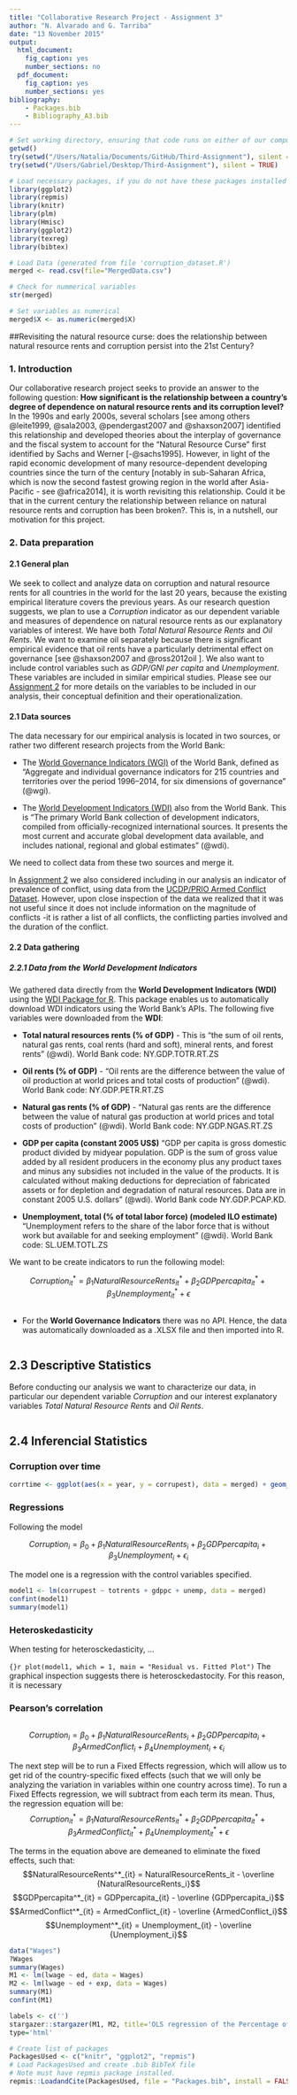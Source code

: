 ```yaml
---
title: "Collaborative Research Project - Assignment 3"
author: "N. Alvarado and G. Tarriba"
date: "13 November 2015"
output:
  html_document:
    fig_caption: yes
    number_sections: no
  pdf_document:
    fig_caption: yes
    number_sections: yes
bibliography:
    - Packages.bib
    - Bibliography_A3.bib
---
```

```r

# Set working directory, ensuring that code runs on either of our computers
getwd()
try(setwd("/Users/Natalia/Documents/GitHub/Third-Assignment"), silent = TRUE)
try(setwd("/Users/Gabriel/Desktop/Third-Assignment"), silent = TRUE)

# Load necessary packages, if you do not have these packages installed we highly recommend them
library(ggplot2)
library(repmis)
library(knitr)
library(plm)
library(Hmisc)
library(ggplot2)
library(texreg)
library(bibtex)

# Load Data (generated from file 'corruption_dataset.R')
merged <- read.csv(file="MergedData.csv")

# Check for nummerical variables 
str(merged)

# Set variables as numerical
merged$X <- as.numeric(merged$X)

```
##Revisiting the natural resource curse: does the relationship between natural resource rents and corruption persist into the 21st Century? 

### 1. Introduction

Our collaborative research project seeks to provide an answer to the following question: **How significant is the relationship between a country’s degree of dependence on natural resource rents and its corruption level?** In the 1990s and early 2000s, several scholars [see among others @leite1999, @sala2003, @pendergast2007 and @shaxson2007] identified this relationship and developed theories about the interplay of governance and the fiscal system to account for the "Natural Resource Curse" first identified by Sachs and Werner [-@sachs1995]. However, in light of the rapid economic development of many resource-dependent developing countries since the turn of the century [notably in sub-Saharan Africa, which is now the second fastest growing region in the world after Asia-Pacific - see @africa2014], it is worth revisiting this relationship. Could it be that in the current century the relationship between reliance on natural resource rents and corruption has been broken?. This is, in a nutshell, our motivation for this project.

### 2. Data preparation

#### 2.1 General plan
We seek to collect and analyze data on corruption and natural resource rents for all countries in the world for the last 20 years, because the existing empirical literature covers the previous years. As our research question suggests, we plan to use a *Corruption* indicator as our dependent variable and measures of dependence on natural resource rents as our explanatory variables of interest. We have both *Total Natural Resource Rents* and *Oil Rents*. We want to examine oil separately because there is significant empirical evidence that oil rents have a particularly detrimental effect on governance [see @shaxson2007 and @ross2012oil ]. We also want to include control variables such as *GDP/GNI per capita* and *Unemployment*. These variables are included in similar empirical studies. Please see our [Assignment 2](https://github.com/natalia-alvarado/Second-Assignment) for more details on the variables to be included in our analysis, their conceptual definition and their operationalization.

#### 2.1 Data sources 

The data necessary for our empirical analysis is located in two sources, or rather two different research projects from the World Bank:

- The [World Governance Indicators (WGI)](http://data.worldbank.org/data-catalog/worldwide-governance-indicators) of the World Bank, defined as "Aggregate and individual governance indicators for 215 countries and territories over the period 1996–2014, for six dimensions of governance" (@wgi).

- The [World Development Indicators (WDI)](http://data.worldbank.org/data-catalog/world-development-indicators) also from the World Bank. This is "The primary World Bank collection of development indicators, compiled from officially-recognized international sources. It presents the most current and accurate global development data available, and includes national, regional and global estimates" (@wdi).

We need to collect data from these two sources and merge it.

In [Assignment 2](https://github.com/natalia-alvara do/Second-Assignment) we also considered including in our analysis an indicator of prevalence of conflict, using data from the [UCDP/PRIO Armed Conflict Dataset](http://www.pcr.uu.se/research/ucdp/datasets/ucdp_prio_armed_conflict_dataset/). However, upon close inspection of the data we realized that it was not useful since it does not include information on the magnitude of conflicts -it is rather a list of all conflicts, the conflicting parties involved and the duration of the conflict.

#### 2.2 Data gathering

##### 2.2.1 Data from the World Development Indicators

We gathered data directly from the **World Development Indicators (WDI)** using the [WDI Package for R](https://cran.r-project.org/web/packages/WDI/WDI.pdf). This package enables us to automatically download WDI indicators using the World Bank's APIs. The following five variables were downloaded from the **WDI**:

- **Total natural resources rents (% of GDP)** - This is "the sum of oil rents, natural gas rents, coal rents (hard and soft), mineral rents, and forest rents" (@wdi). World Bank code: NY.GDP.TOTR.RT.ZS

- **Oil rents (% of GDP)** - "Oil rents are the difference between the value of oil production at world prices and total costs of production" (@wdi). World Bank code: NY.GDP.PETR.RT.ZS

- **Natural gas rents (% of GDP)** - "Natural gas rents are the difference between the value of natural gas production at world prices and total costs of production" (@wdi). World Bank code: NY.GDP.NGAS.RT.ZS

- **GDP per capita (constant 2005 US$)**  "GDP per capita is gross domestic product divided by midyear population. GDP is the sum of gross value added by all resident producers in the economy plus any product taxes and minus any subsidies not included in the value of the products. It is calculated without making deductions for depreciation of fabricated assets or for depletion and degradation of natural resources. Data are in constant 2005 U.S. dollars" (@wdi). World Bank code NY.GDP.PCAP.KD.

- **Unemployment, total (% of total labor force) (modeled ILO estimate)** "Unemployment refers to the share of the labor force that is without work but available for and seeking employment" (@wdi). World Bank code: SL.UEM.TOTL.ZS



We want to be create indicators to run the following model:

$$Corruption^*_{it} = \beta_1 NaturalResourceRents^*_{it} + \beta_2 GDPpercapita^*_{it} + \beta_3 Unemployment^*_{it} + \epsilon$$

```r

```

- For the **World Governance Indicators** there was no API. Hence, the data was automatically downloaded as a .XLSX file and then imported into R.

```r

```

## 2.3 Descriptive Statistics

Before conducting our analysis we want to characterize our data, in particular our dependent variable *Corruption* and our interest explanatory variables *Total Natural Resource Rents* and *Oil Rents*.

```r

```




## 2.4 Inferencial Statistics

### Corruption over time
```R
corrtime <- ggplot(aes(x = year, y = corrupest), data = merged) + geom_point(position = "jitter") + theme_bw() + geom_smooth()
```

### Regressions

Following the model

$$Corruption_i=\beta_0+\beta_1 NaturalResourceRents_i +\beta_2 GDPpercapita_i + \beta_3 Unemployment_i + \epsilon_i$$

The model one is a regression with the control variables specified.

```r
model1 <- lm(corrupest ~ totrents + gdppc + unemp, data = merged)
confint(model1)
summary(model1)

```

### Heteroskedasticity
When testing for heterosckedasticity, ...

```{}r
plot(model1, which = 1, main = "Residual vs. Fitted Plot")
```
The graphical inspection suggests there is heterosckedastocity. For this reason, it is necessary


### Pearson's correlation
```r


```




$$Corruption_i=\beta_0+\beta_1 NaturalResourceRents_i +\beta_2 GDPpercapita_i + \beta_3 ArmedConflict_i + \beta_4 Unemployment_i + \epsilon_i$$

The next step will be to run a Fixed Effects regression, which will allow us to get rid of the country-specific fixed effects (such that we will only be analyzing the variation in variables within one country across time). To run a Fixed Effects regression, we will subtract from each term its mean. Thus, the regression equation will be:
$$Corruption^*_{it} = \beta_1 NaturalResourceRents^*_{it} + \beta_2 GDPpercapita^*_{it} + \beta_3 ArmedConflict^*_{it} + \beta_4 Unemployment^*_{it} + \epsilon$$

The terms in the equation above are demeaned to eliminate the fixed effects, such that:
$$NaturalResourceRents^*_{it} = NaturalResourceRents_it - \overline {NaturalResourceRents_i}$$
$$GDPpercapita^*_{it} = GDPpercapita_{it} - \overline {GDPpercapita_i}$$
$$ArmedConflict^*_{it} = ArmedConflict_{it} - \overline {ArmedConflict_i}$$
$$Unemployment^*_{it} = Unemployment_{it} - \overline {Unemployment_i}$$



```r
data("Wages")
?Wages
summary(Wages)
M1 <- lm(lwage ~ ed, data = Wages)
M2 <- lm(lwage ~ ed + exp, data = Wages)
summary(M1)
confint(M1)

labels <- c('')
stargazer::stargazer(M1, M2, title='OLS regression of the Percentage of Wages Variation', digits=2, type='html', header = FALSE)
type='html'
```


```r
# Create list of packages
PackagesUsed <- c("knitr", "ggplot2", "repmis")
# Load PackagesUsed and create .bib BibTeX file
# Note must have repmis package installed.
repmis::LoadandCite(PackagesUsed, file = "Packages.bib", install = FALSE)

```

